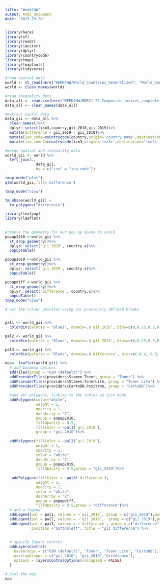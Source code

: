 ```yaml
---
title: "Week4HW"
output: html_document
date: "2023-10-28"
---
```

```r
library(here)
library(sf)
library(readr)
library(janitor)
library(dplyr)
library(countrycode)
library(tmap)
library(tmaptools)
library(tidyverse)
```

```r
#read spatial data
world <- st_read(here("WEEK4HW/World_Countries_Generalized", "World_Countries_Generalized.shp"))
world <- clean_names(world)
```
```r
#read inequality data
data_all <- read.csv(here("WEEK4HW/HDR21-22_Composite_indices_complete_time_series.csv"))
data_all <- clean_names(data_all)
```

```r
#extract useful data
data_gii <- data_all %>%
  clean_names()%>%
  dplyr::select(iso3,country,gii_2010,gii_2019)%>%
  mutate(difference = gii_2019 - gii_2010)%>%
  mutate(iso_code=countrycode(country,origin='country.name',destination='iso2c'))%>%
  mutate(iso_code2=countrycode(iso3,origin='iso3c',destination='iso2c'))

```

```r
#merge spatial and inequality data
world_gii <- world %>%
  left_join(., 
              data_gii,
              by = c("iso" = "iso_code")) 
```


```r
tmap_mode("plot")
qtm(world_gii,fill='difference')
```


```r
tmap_mode("view")

tm_shape(world_gii) + 
  tm_polygons("difference") 

```


```r
library(leafpop)
library(leaflet)
  
  
#remove the geometry for our pop up boxes to avoid
popup2010 <-world_gii %>%
  st_drop_geometry()%>%
  dplyr::select(`gii_2010`, country.x)%>%
  popupTable()

popup2019 <-world_gii %>%
  st_drop_geometry()%>%
  dplyr::select(`gii_2019`, country.x)%>%
  popupTable()

popupdiff <-world_gii %>%
  st_drop_geometry()%>%
  dplyr::select(`difference`, country.x)%>%
  popupTable()
tmap_mode("view")

# set the colour palettes using our previously defined breaks


pal1 <- world_gii %>%
  colorBin(palette = "Blues", domain=.$`gii_2010`, bins=c(0,0.25,0.5,0.75))

pal2 <- world_gii %>%
  colorBin(palette = "Blues", domain=.$`gii_2019`, bins=c(0,0.25,0.5,0.75))

pal3 <- world_gii %>%
  colorBin(palette = "Blues", domain=.$`difference`, bins=c(-0.4,-0.3,-0.2,-0.1,0,0.1))

map<- leaflet(world_gii) %>%
  # add basemap options
  addTiles(group = "OSM (default)") %>%
  addProviderTiles(providers$Stamen.Toner, group = "Toner") %>%
  addProviderTiles(providers$Stamen.TonerLite, group = "Toner Lite") %>%
  addProviderTiles(providers$CartoDB.Positron, group = "CartoDB")%>%
  
  #add our polygons, linking to the tables we just made
  addPolygons(color="white", 
              weight = 1,
              opacity = 1,
              dashArray = "2",
              popup = popup2010,
              fillOpacity = 0.5,
              fillColor = ~pal1(`gii_2010`),
              group = "gii_2010")%>%
  
  addPolygons(fillColor = ~pal2(`gii_2019`), 
              weight = 1,
              opacity = 1,
              color = "white",
              dashArray = "2",
              popup = popup2019,
              fillOpacity = 0.5,group = "gii_2019")%>%
  
   addPolygons(fillColor = ~pal3(`difference`), 
              weight = 1,
              opacity = 1,
              color = "white",
              dashArray = "2",
              popup = popupdiff,
              fillOpacity = 0.5,group = "difference")%>%
  # add a legend
  addLegend(pal = pal1, values = ~`gii_2010`, group = c("gii_2010"),position = "bottomleft", title = "gii_2010")%>%
  addLegend(pal = pal2, values = ~`gii_2019`,  group = c("gii_2019"),position = "bottomleft", title = "gii_2019")%>%
  addLegend(pal = pal3, values = ~`difference`, group = c("difference"), 
            position ="bottomleft", title = "gii difference") %>%
  
  
  # specify layers control
  addLayersControl(
    baseGroups = c("OSM (default)", "Toner", "Toner Lite", "CartoDB"),
    overlayGroups = c("gii_2010", "gii_2019","difference"),
    options = layersControlOptions(collapsed = FALSE)
  )

# plot the map
map
```
